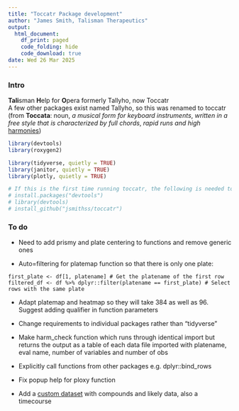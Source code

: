 ```yaml
---
title: "Toccatr Package development"
author: "James Smith, Talisman Therapeutics" 
output: 
  html_document: 
    df_print: paged 
    code_folding: hide 
    code_download: true 
date: Wed 26 Mar 2025
---
```




### Intro

**Tali**sman **H**elp for **O**pera formerly Tallyho, now Toccatr\
A few other packages exist named Tallyho, so this was renamed to toccatr (from **Toccata**: noun, *a musical form for keyboard instruments*, *written in a free style that is characterized by full chords*, *rapid runs and high* [harmonies](https://www.revvity.com/hk-en/product/harmony-5-2-office-revvity-hh17000019))

```r
library(devtools)
library(roxygen2)

library(tidyverse, quietly = TRUE) 
library(janitor, quietly = TRUE) 
library(plotly, quietly = TRUE)

# If this is the first time running toccatr, the following is needed to install it
# install.packages("devtools")
# library(devtools)
# install_github("jsmithss/toccatr")


```

### To do

-   Need to add prismy and plate centering to functions and remove generic ones

-   Auto=filtering for platemap function so that there is only one plate: 

`first_plate <- df[1, platename] # Get the platename of the first row`
`filtered_df <- df %>% dplyr::filter(platename == first_plate) # Select rows with the same plate`

-   Adapt platemap and heatmap so they will take 384 as well as 96. Suggest adding qualifier in function parameters  

-   Change requirements to individual packages rather than "tidyverse"  

-   Make harm_check function which runs through identical import but returns the output as a table of each data file imported with platename, eval name, number of variables and number of obs  

-   Explicitly call functions from other packages e.g. dplyr::bind_rows  

-   Fix popup help for ploxy function  

-   Add a [custom dataset](https://www.r-bloggers.com/2024/10/beyond-functions-how-to-enrich-an-r-package-with-data/) with compounds and likely data, also a timecourse  




